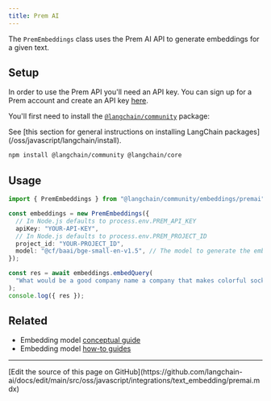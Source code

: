 ```yaml
---
title: Prem AI
---
```


The `PremEmbeddings` class uses the Prem AI API to generate embeddings for a given text.

## Setup

In order to use the Prem API you'll need an API key. You can sign up for a Prem account and create an API key [here](https://studio.premai.io/sign-up).

You'll first need to install the [`@langchain/community`](https://www.npmjs.com/package/@langchain/community) package:

<Tip>
See [this section for general instructions on installing LangChain packages](/oss/javascript/langchain/install).
</Tip>

```bash npm
npm install @langchain/community @langchain/core
```

## Usage

```typescript
import { PremEmbeddings } from "@langchain/community/embeddings/premai";

const embeddings = new PremEmbeddings({
  // In Node.js defaults to process.env.PREM_API_KEY
  apiKey: "YOUR-API-KEY",
  // In Node.js defaults to process.env.PREM_PROJECT_ID
  project_id: "YOUR-PROJECT_ID",
  model: "@cf/baai/bge-small-en-v1.5", // The model to generate the embeddings
});

const res = await embeddings.embedQuery(
  "What would be a good company name a company that makes colorful socks?"
);
console.log({ res });
```

## Related

- Embedding model [conceptual guide](/oss/javascript/integrations/text_embedding)
- Embedding model [how-to guides](/oss/javascript/integrations/text_embedding)

---

<Callout icon="pen-to-square" iconType="regular">
  [Edit the source of this page on GitHub](https://github.com/langchain-ai/docs/edit/main/src/oss/javascript/integrations/text_embedding/premai.mdx)
</Callout>
